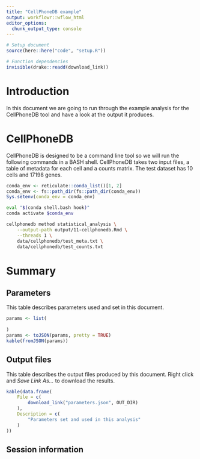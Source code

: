 ```yaml
---
title: "CellPhoneDB example"
output: workflowr::wflow_html
editor_options:
  chunk_output_type: console
---
```


```r
# Setup document
source(here::here("code", "setup.R"))

# Function dependencies
invisible(drake::readd(download_link))
```

Introduction {.unnumbered}
============

In this document we are going to run through the example analysis for the
CellPhoneDB tool and have a look at the output it produces.

CellPhoneDB
===========

CellPhoneDB is designed to be a command line tool so we will run the following
commands in a BASH shell. CellPhoneDB takes two input files, a table of
metadata for each cell and a counts matrix. The test dataset has 10 cells and
17198 genes.

```r
conda_env <- reticulate::conda_list()[1, 2]
conda_env <- fs::path_dir(fs::path_dir(conda_env))
Sys.setenv(conda_env = conda_env)
```

```bash
eval "$(conda shell.bash hook)"
conda activate $conda_env

cellphonedb method statistical_analysis \
    --output-path output/11-cellphonedb.Rmd \
    --threads 1 \
    data/cellphonedb/test_meta.txt \
    data/cellphonedb/test_counts.txt
```

Summary {.unnumbered}
=======

Parameters {.unnumbered}
----------

This table describes parameters used and set in this document.

```r
params <- list(
    
)
params <- toJSON(params, pretty = TRUE)
kable(fromJSON(params))
```

Output files {.unnumbered}
------------

This table describes the output files produced by this document. Right click
and _Save Link As..._ to download the results.

```r
kable(data.frame(
    File = c(
        download_link("parameters.json", OUT_DIR)
    ),
    Description = c(
        "Parameters set and used in this analysis"
    )
))
```

Session information {.unnumbered}
-------------------

